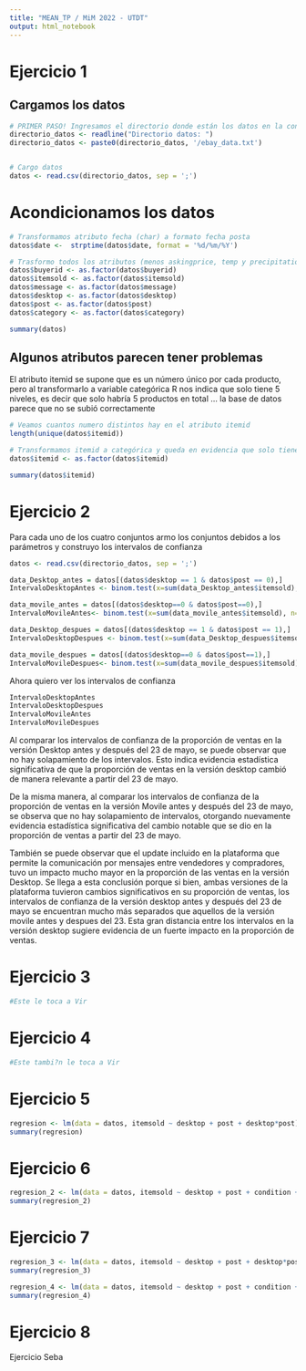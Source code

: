 ```yaml
---
title: "MEAN_TP / MiM 2022 - UTDT"
output: html_notebook
---
```


# Ejercicio 1 

## Cargamos los datos

```r
# PRIMER PASO! Ingresamos el directorio donde están los datos en la consola
directorio_datos <- readline("Directorio datos: ")
directorio_datos <- paste0(directorio_datos, '/ebay_data.txt')


# Cargo datos
datos <- read.csv(directorio_datos, sep = ';')

```


# Acondicionamos los datos
```r
# Transformamos atributo fecha (char) a formato fecha posta
datos$date <-  strptime(datos$date, format = '%d/%m/%Y')

# Trasformo todos los atributos (menos askingprice, temp y precipitation) a categorias)
datos$buyerid <- as.factor(datos$buyerid)
datos$itemsold <- as.factor(datos$itemsold)
datos$message <- as.factor(datos$message)
datos$desktop <- as.factor(datos$desktop)
datos$post <- as.factor(datos$post)
datos$category <- as.factor(datos$category)

summary(datos)
```

## Algunos atributos parecen tener problemas

El atributo itemid se supone que es un número único por cada producto, pero al
transformarlo a variable categórica R nos indica que solo tiene 5 niveles, es decir
que solo habría 5 productos en total ... la base de datos parece que no se subió 
correctamente

```r
# Veamos cuantos numero distintos hay en el atributo itemid
length(unique(datos$itemid))

# Transformamos itemid a categórica y queda en evidencia que solo tiene 5 categoría
datos$itemid <- as.factor(datos$itemid)

summary(datos$itemid)
```



# Ejercicio 2
Para cada uno de los cuatro conjuntos armo los conjuntos debidos a los parámetros y construyo los intervalos de confianza

```r
datos <- read.csv(directorio_datos, sep = ';')

data_Desktop_antes = datos[(datos$desktop == 1 & datos$post == 0),]
IntervaloDesktopAntes <- binom.test(x=sum(data_Desktop_antes$itemsold), n=nrow(data_Desktop_antes), conf.level=0.95)$conf.int

data_movile_antes = datos[(datos$desktop==0 & datos$post==0),]
IntervaloMovileAntes<- binom.test(x=sum(data_movile_antes$itemsold), n=nrow(data_movile_antes), conf.level=0.95)$conf.int

data_Desktop_despues = datos[(datos$desktop == 1 & datos$post == 1),]
IntervaloDesktopDespues <- binom.test(x=sum(data_Desktop_despues$itemsold), n=nrow(data_Desktop_despues), conf.level=0.95)$conf.int

data_movile_despues = datos[(datos$desktop==0 & datos$post==1),]
IntervaloMovileDespues<- binom.test(x=sum(data_movile_despues$itemsold), n=nrow(data_movile_despues), conf.level=0.95)$conf.int
```

Ahora quiero ver los intervalos de confianza
```r
IntervaloDesktopAntes
IntervaloDesktopDespues
IntervaloMovileAntes
IntervaloMovileDespues
```

Al comparar los intervalos de confianza de la proporción de ventas en la versión Desktop antes y después del 23 de mayo, se puede observar que no hay solapamiento de los intervalos. Esto indica evidencia estadística significativa de que la proporción de ventas en la versión desktop cambió de manera relevante a partir del 23 de mayo.

De la misma manera, al comparar los intervalos de confianza de la proporción de ventas en la versión Movile antes y después del 23 de mayo, se observa que no hay solapamiento de intervalos, otorgando nuevamente evidencia estadística significativa del cambio notable que se dio en la proporción de ventas a partir del 23 de mayo.

También se puede observar que el update incluido en la plataforma que permite la comunicación por mensajes entre vendedores y compradores, tuvo un impacto mucho mayor en la proporción de las ventas en la versión Desktop. Se llega a esta conclusión porque si bien, ambas versiones de la plataforma tuvieron cambios significativos en su proporción de ventas, los intervalos de confianza de la versión desktop antes y después del 23 de mayo se encuentran mucho más separados que aquellos de la versión movile antes y despues del 23. Esta gran distancia entre los intervalos en la versión desktop sugiere evidencia de un fuerte impacto en la proporción de ventas.





# Ejercicio 3
```r
#Este le toca a Vir
```








# Ejercicio 4
```r
#Este tambi?n le toca a Vir 
```









# Ejercicio 5

```r
regresion <- lm(data = datos, itemsold ~ desktop + post + desktop*post)
summary(regresion)
```






# Ejercicio 6

```r
regresion_2 <- lm(data = datos, itemsold ~ desktop + post + condition + desktop*post)
summary(regresion_2)
```







# Ejercicio 7

```r
regresion_3 <- lm(data = datos, itemsold ~ desktop + post + desktop*post + temp + precipitation)
summary(regresion_3)
```


```r
regresion_4 <- lm(data = datos, itemsold ~ desktop + post + condition + desktop*post + temp + precipitation)
summary(regresion_4)
```





# Ejercicio 8
Ejercicio Seba







